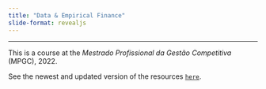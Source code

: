 ```yaml
---
title: "Data & Empirical Finance"
slide-format: revealjs
---
```




___

This is a course at the *Mestrado Profissional da Gestão Competitiva* (MPGC), 2022. 


See the newest and updated version of the resources [`here`](https://henriquemartins.net/teaching/empirical_finance/).
